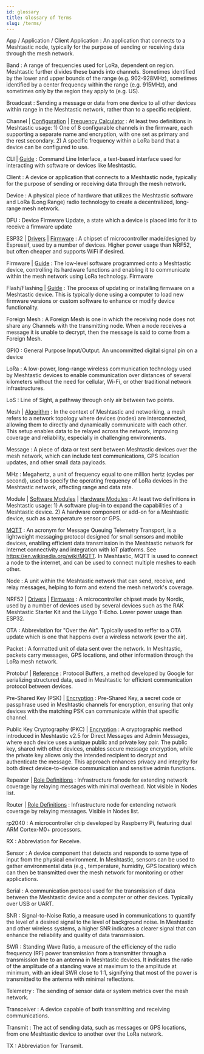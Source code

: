 ```yaml
---
id: glossary
title: Glossary of Terms
slug: /terms/
---
```


App / Application / Client Application
: An application that connects to a Meshtastic node, typically for the purpose of sending or receiving data through the mesh network.

Band
: A range of frequencies used for LoRa, dependent on region. Meshtastic further divides these bands into channels. Sometimes identified by the lower and upper bounds of the range (e.g. 902-928MHz), sometimes identified by a center frequency within the range (e.g. 915MHz), and sometimes only by the region they apply to (e.g. US).

Broadcast
: Sending a message or data from one device to all other devices within range in the Meshtastic network, rather than to a specific recipient.

Channel | [Configuration](/docs/configuration/radio/channels/) | [Frequency Calculator](/docs/overview/radio-settings/#frequency-slot-calculator)
: At least two definitions in Meshtastic usage: 1) One of 8 configurable channels in the firmware, each supporting a separate name and encryption, with one set as primary and the rest secondary. 2) A specific frequency within a LoRa band that a device can be configured to use.

CLI | [Guide](/docs/software/python/cli/)
: Command Line Interface, a text-based interface used for interacting with software or devices like Meshtastic.

Client
: A device or application that connects to a Meshtastic node, typically for the purpose of sending or receiving data through the mesh network.

Device
: A physical piece of hardware that utilizes the Meshtastic software and LoRa (Long Range) radio technology to create a decentralized, long-range mesh network.

DFU
: Device Firmware Update, a state which a device is placed into for it to receive a firmware update

ESP32 | [Drivers](/docs/getting-started/serial-drivers/esp32/) | [Firmware](/docs/getting-started/flashing-firmware/esp32/)
: A chipset of microcontroller made/designed by Espressif, used by a number of devices. Higher power usage than NRF52, but often cheaper and supports WiFi if desired.

Firmware | [Guide](https://meshtastic.org/docs/getting-started/flashing-firmware/)
: The low-level software programmed onto a Meshtastic device, controlling its hardware functions and enabling it to communicate within the mesh network using LoRa technology. Firmware

Flash/Flashing | [Guide](https://meshtastic.org/docs/getting-started/flashing-firmware/)
: The process of updating or installing firmware on a Meshtastic device. This is typically done using a computer to load new firmware versions or custom software to enhance or modify device functionality.

Foreign Mesh
: A Foreign Mesh is one in which the receiving node does not share any Channels with the transmitting node. When a node receives a message it is unable to decrypt, then the message is said to come from a Foreign Mesh.

GPIO
: General Purpose Input/Output. An uncommitted digital signal pin on a device

LoRa
: A low-power, long-range wireless communication technology used by Meshtastic devices to enable communication over distances of several kilometers without the need for cellular, Wi-Fi, or other traditional network infrastructures.

LoS
: Line of Sight, a pathway through only air between two points.

Mesh | [Algorithm](/docs/overview/mesh-algo/)
: In the context of Meshtastic and networking, a mesh refers to a network topology where devices (nodes) are interconnected, allowing them to directly and dynamically communicate with each other. This setup enables data to be relayed across the network, improving coverage and reliability, especially in challenging environments.

Message
: A piece of data or text sent between Meshtastic devices over the mesh network, which can include text communications, GPS location updates, and other small data payloads.

MHz
: Megahertz, a unit of frequency equal to one million hertz (cycles per second), used to specify the operating frequency of LoRa devices in the Meshtastic network, affecting range and data rate.

Module | [Software Modules](/docs/configuration/module/) | [Hardware Modules](/docs/hardware/devices/)
: At least two definitions in Meshtastic usage: 1) A software plug-in to expand the capabilities of a Meshtastic device. 2) A hardware component or add-on for a Meshtastic device, such as a temperature sensor or GPS.

[MQTT](/docs/software/integrations/mqtt/)
: An acronym for Message Queuing Telemetry Transport, is a lightweight messaging protocol designed for small sensors and mobile devices, enabling efficient data transmission in the Meshtastic network for Internet connectivity and integration with IoT platforms. See https://en.wikipedia.org/wiki/MQTT. In Meshtastic, MQTT is used to connect a node to the internet, and can be used to connect multiple meshes to each other.

Node
: A unit within the Meshtastic network that can send, receive, and relay messages, helping to form and extend the mesh network's coverage.

NRF52 | [Drivers](/docs/getting-started/serial-drivers/nrf52/) | [Firmware](/docs/getting-started/flashing-firmware/nrf52/)
: A microcontroller chipset made by Nordic, used by a number of devices used by several devices such as the RAK Meshtastic Starter Kit and the Lilygo T-Echo. Lower power usage than ESP32.

OTA
: Abbreviation for "Over the Air". Typically used to reffer to a OTA update which is one that happens over a wireless network (over the air). 
   
Packet
: A formatted unit of data sent over the network. In Meshtastic, packets carry messages, GPS locations, and other information through the LoRa mesh network.

Protobuf | [Reference](/docs/development/reference/protobufs/)
: Protocol Buffers, a method developed by Google for serializing structured data, used in Meshtastic for efficient communication protocol between devices.

Pre-Shared Key (PSK) | [Encryption](/docs/overview/encryption/)
: Pre-Shared Key, a secret code or passphrase used in Meshtastic channels for encryption, ensuring that only devices with the matching PSK can communicate within that specific channel.

Public Key Cryptography (PKC) | [Encryption](/docs/overview/encryption/)
: A cryptographic method introduced in Meshtastic v2.5 for Direct Messages and Admin Messages, where each device uses a unique public and private key pair. The public key, shared with other devices, enables secure message encryption, while the private key allows only the intended recipient to decrypt and authenticate the message. This approach enhances privacy and integrity for both direct device-to-device communication and sensitive admin functions.

Repeater | [Role Definitions](/docs/configuration/radio/device/#roles)
: Infrastructure fonode for extending network coverage by relaying messages with minimal overhead. Not visible in Nodes list.

Router | [Role Definitions](/docs/configuration/radio/device/#roles)
: Infrastructure node for extending network coverage by relaying messages. Visible in Nodes list.

rp2040
: A microcontroller chip developed by Raspberry Pi, featuring dual ARM Cortex-M0+ processors.

RX
: Abbreviation for Receive.

Sensor
: A device component that detects and responds to some type of input from the physical environment. In Meshtastic, sensors can be used to gather environmental data (e.g., temperature, humidity, GPS location) which can then be transmitted over the mesh network for monitoring or other applications.

Serial
: A communication protocol used for the transmission of data between the Meshtastic device and a computer or other devices. Typically over USB or UART.

SNR
: Signal-to-Noise Ratio, a measure used in communications to quantify the level of a desired signal to the level of background noise. In Meshtastic and other wireless systems, a higher SNR indicates a clearer signal that can enhance the reliability and quality of data transmission.

SWR
: Standing Wave Ratio, a measure of the efficiency of the radio frequency (RF) power transmission from a transmitter through a transmission line to an antenna in Meshtastic devices. It indicates the ratio of the amplitude of a standing wave at maximum to the amplitude at minimum, with an ideal SWR close to 1:1, signifying that most of the power is transmitted to the antenna with minimal reflections.

Telemetry
: The sending of sensor data or system metrics over the mesh network.

Transceiver
: A device capable of both transmitting and receiving communications.

Transmit
: The act of sending data, such as messages or GPS locations, from one Meshtastic device to another over the LoRa network.

TX
: Abbreviation for Transmit.
